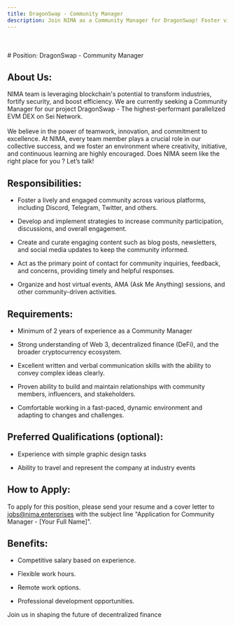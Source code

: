 ```yaml
---
title: DragonSwap - Community Manager
description: Join NIMA as a Community Manager for DragonSwap! Foster vibrant communities, develop engagement strategies, and drive innovation in DeFi.
---
```


<br/>
<br/>
# Position: DragonSwap - Community Manager

## About Us:
NIMA team is leveraging blockchain's potential to transform industries, fortify security, and boost efficiency. We are currently seeking a Community Manager for our project DragonSwap - The highest-performant parallelized EVM DEX on Sei Network.
<br/>
<br/>
We believe in the power of teamwork, innovation, and commitment to excellence. At NIMA, every team member plays a crucial role in our collective success, and we foster an environment where creativity, initiative, and continuous learning are highly encouraged.
Does NIMA seem like the right place for you ? Let’s talk!

## Responsibilities:

-   Foster a lively and engaged community across various platforms, including Discord, Telegram, Twitter, and others.
    
-   Develop and implement strategies to increase community participation, discussions, and overall engagement.
    
-   Create and curate engaging content such as blog posts, newsletters, and social media updates to keep the community informed.
    
-   Act as the primary point of contact for community inquiries, feedback, and concerns, providing timely and helpful responses.
    
-   Organize and host virtual events, AMA (Ask Me Anything) sessions, and other community-driven activities.
    
## Requirements:

-   Minimum of 2 years of experience as a Community Manager
    
-   Strong understanding of Web 3, decentralized finance (DeFi), and the broader cryptocurrency ecosystem.
    
-   Excellent written and verbal communication skills with the ability to convey complex ideas clearly.
    
-   Proven ability to build and maintain relationships with community members, influencers, and stakeholders.
    
-   Comfortable working in a fast-paced, dynamic environment and adapting to changes and challenges.
    
## Preferred Qualifications (optional):

-   Experience with simple graphic design tasks
    
-   Ability to travel and represent the company at industry events
    
## How to Apply:

To apply for this position, please send your resume and a cover letter to jobs@nima.enterprises with the subject line "Application for Community Manager - [Your Full Name]".


## Benefits:

-   Competitive salary based on experience.
    
-   Flexible work hours.
    
-   Remote work options.
    
-   Professional development opportunities.
    

  
Join us in shaping the future of decentralized finance
